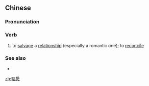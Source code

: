 ==Chinese==
{{zh-forms|lit=to bind around a clay pot}}

===Pronunciation===
{{zh-pron
|c=ku1 bou1
|cat=v
}}

===Verb===
{{zh-verb}}

# {{lb|zh|Cantonese}} to [[salvage]] a [[relationship]] (especially a romantic one); to [[reconcile]]

===See also===
* {{zh-l|掟煲}}

[[zh:箍煲]]